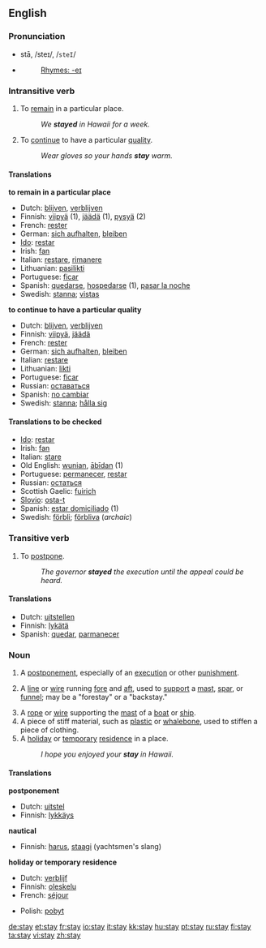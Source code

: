 {{wikipedia}}

==English==

{{rank|ancient|parts|getting|675|stay|months|grew|boys}}

===Pronunciation===
*stā, /steɪ/, /<tt>steI</tt>/
*{{audio|en-us-stay.ogg|Audio (US)}}
*:[[Rhymes:English:-eɪ|Rhymes: -eɪ]]

===Intransitive verb===
{{en-verb}}
# To [[remain]] in a particular place.
#: ''We '''stayed''' in Hawaii for a week.''
# To [[continue]] to have a particular [[quality]].
#: ''Wear gloves so your hands '''stay''' warm.''

====Translations====
'''to remain in a particular place'''
{{top}}
*Dutch: [[blijven]], [[verblijven]]
*Finnish: [[viipyä]] (1), [[jäädä]] (1), [[pysyä]] (2)
*French: [[rester]]
*German: [[sich aufhalten]], [[bleiben]]
*[[Ido]]: [[restar]]
*Irish: [[fan]]
*Italian: [[restare]], [[rimanere]]
*Lithuanian: [[pasilikti]]
*Portuguese: [[ficar]]
*Spanish: [[quedarse]], [[hospedarse]] (1), [[pasar la noche]]
*Swedish: [[stanna]]; [[vistas]]
{{bottom}}

'''to continue to have a particular quality'''
{{top}}
*Dutch: [[blijven]], [[verblijven]]
*Finnish: [[viipyä]], [[jäädä]]
*French: [[rester]]
*German: [[sich aufhalten]], [[bleiben]]
*Italian: [[restare]]
*Lithuanian: [[likti]]
*Portuguese: [[ficar]]
*Russian: [[оставаться]]
*Spanish: [[no cambiar]]
*Swedish: [[stanna]]; [[hålla sig]]
{{bottom}}

====Translations to be checked====
{{checktrans}}
*[[Ido]]: [[restar]]
*Irish: [[fan]]
*Italian: [[stare]]
*Old English: [[wunian]], [[abidan|ābīdan]] (1)
*Portuguese: [[permanecer]], [[restar]]
*Russian: [[остаться]]
*Scottish Gaelic: [[fuirich]]
*[[Slovio]]: [[osta-t]]
*Spanish: [[estar domiciliado]] (1)
*Swedish: [[förbli]]; [[förbliva]] (''archaic'')

===Transitive verb===
{{en-verb}}
# To [[postpone]].
#: ''The governor '''stayed''' the execution until the appeal could be heard.''

====Translations====
{{top}}
*Dutch: [[uitstellen]]
*Finnish: [[lykätä]]
*Spanish: [[quedar]], [[parmanecer]]
{{bottom}}

===Noun===
{{en-noun}}
# A [[postponement]], especially of an [[execution]] or other [[punishment]].
# {{nautical}} A [[line]] or [[wire]] running [[fore]] and [[aft]], used to [[support]] a [[mast]], [[spar]], or [[funnel]]; may be a "forestay" or a "backstay."
# A [[rope]] or [[wire]] supporting the [[mast]] of a [[boat]] or [[ship]].
# A piece of stiff material, such as [[plastic]] or [[whalebone]], used to stiffen a piece of clothing.
# A [[holiday]] or [[temporary]] [[residence]] in a place.
#: ''I hope you enjoyed your '''stay''' in Hawaii.''

====Translations====
'''postponement'''
{{top}}
*Dutch: [[uitstel]] {{n}}
*Finnish: [[lykkäys]]
{{bottom}}
'''nautical'''
{{top}}
*Finnish: [[harus]], [[staagi]] (yachtsmen's slang)
{{bottom}}

'''holiday or temporary residence'''
{{top}}
*Dutch: [[verblijf]] {{n}}
*Finnish: [[oleskelu]]
*French: [[séjour]] {{m}}
{{mid}}
*Polish: [[pobyt]] {{m}}
{{bottom}}

[[de:stay]]
[[et:stay]]
[[fr:stay]]
[[io:stay]]
[[it:stay]]
[[kk:stay]]
[[hu:stay]]
[[pt:stay]]
[[ru:stay]]
[[fi:stay]]
[[ta:stay]]
[[vi:stay]]
[[zh:stay]]